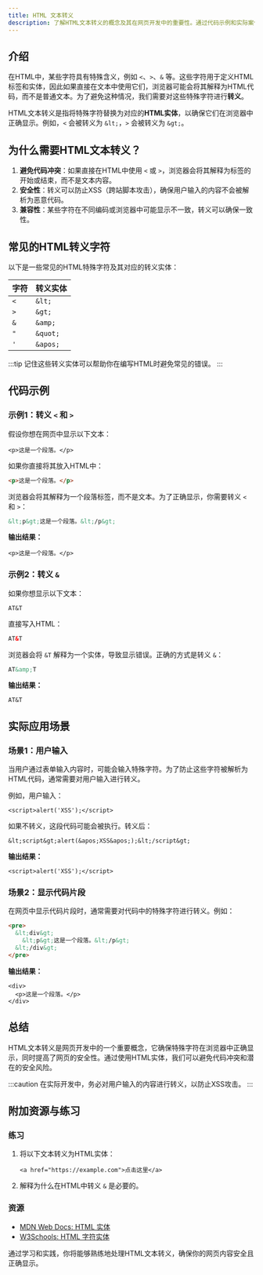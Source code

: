 ```yaml
---
title: HTML 文本转义
description: 了解HTML文本转义的概念及其在网页开发中的重要性。通过代码示例和实际案例，掌握如何在HTML中正确转义特殊字符。
---
```


## 介绍

在HTML中，某些字符具有特殊含义，例如 `<`、`>`、`&` 等。这些字符用于定义HTML标签和实体，因此如果直接在文本中使用它们，浏览器可能会将其解释为HTML代码，而不是普通文本。为了避免这种情况，我们需要对这些特殊字符进行**转义**。

HTML文本转义是指将特殊字符替换为对应的**HTML实体**，以确保它们在浏览器中正确显示。例如，`<` 会被转义为 `&lt;`，`>` 会被转义为 `&gt;`。

## 为什么需要HTML文本转义？

1. **避免代码冲突**：如果直接在HTML中使用 `<` 或 `>`，浏览器会将其解释为标签的开始或结束，而不是文本内容。
2. **安全性**：转义可以防止XSS（跨站脚本攻击），确保用户输入的内容不会被解析为恶意代码。
3. **兼容性**：某些字符在不同编码或浏览器中可能显示不一致，转义可以确保一致性。

## 常见的HTML转义字符

以下是一些常见的HTML特殊字符及其对应的转义实体：

| 字符 | 转义实体 |
|------|----------|
| `<`  | `&lt;`   |
| `>`  | `&gt;`   |
| `&`  | `&amp;`  |
| `"`  | `&quot;` |
| `'`  | `&apos;` |

:::tip
记住这些转义实体可以帮助你在编写HTML时避免常见的错误。
:::

## 代码示例

### 示例1：转义 `<` 和 `>`

假设你想在网页中显示以下文本：

```
<p>这是一个段落。</p>
```

如果你直接将其放入HTML中：

```html
<p>这是一个段落。</p>
```

浏览器会将其解释为一个段落标签，而不是文本。为了正确显示，你需要转义 `<` 和 `>`：

```html
&lt;p&gt;这是一个段落。&lt;/p&gt;
```

**输出结果：**

```
<p>这是一个段落。</p>
```

### 示例2：转义 `&`

如果你想显示以下文本：

```
AT&T
```

直接写入HTML：

```html
AT&T
```

浏览器会将 `&T` 解释为一个实体，导致显示错误。正确的方式是转义 `&`：

```html
AT&amp;T
```

**输出结果：**

```
AT&T
```

## 实际应用场景

### 场景1：用户输入

当用户通过表单输入内容时，可能会输入特殊字符。为了防止这些字符被解析为HTML代码，通常需要对用户输入进行转义。

例如，用户输入：

```
<script>alert('XSS');</script>
```

如果不转义，这段代码可能会被执行。转义后：

```
&lt;script&gt;alert(&apos;XSS&apos;);&lt;/script&gt;
```

**输出结果：**

```
<script>alert('XSS');</script>
```

### 场景2：显示代码片段

在网页中显示代码片段时，通常需要对代码中的特殊字符进行转义。例如：

```html
<pre>
  &lt;div&gt;
    &lt;p&gt;这是一个段落。&lt;/p&gt;
  &lt;/div&gt;
</pre>
```

**输出结果：**

```
<div>
  <p>这是一个段落。</p>
</div>
```

## 总结

HTML文本转义是网页开发中的一个重要概念，它确保特殊字符在浏览器中正确显示，同时提高了网页的安全性。通过使用HTML实体，我们可以避免代码冲突和潜在的安全风险。

:::caution
在实际开发中，务必对用户输入的内容进行转义，以防止XSS攻击。
:::

## 附加资源与练习

### 练习

1. 将以下文本转义为HTML实体：
   ```
   <a href="https://example.com">点击这里</a>
   ```
2. 解释为什么在HTML中转义 `&` 是必要的。

### 资源

- [MDN Web Docs: HTML 实体](https://developer.mozilla.org/zh-CN/docs/Glossary/Entity)
- [W3Schools: HTML 字符实体](https://www.w3schools.com/html/html_entities.asp)

通过学习和实践，你将能够熟练地处理HTML文本转义，确保你的网页内容安全且正确显示。